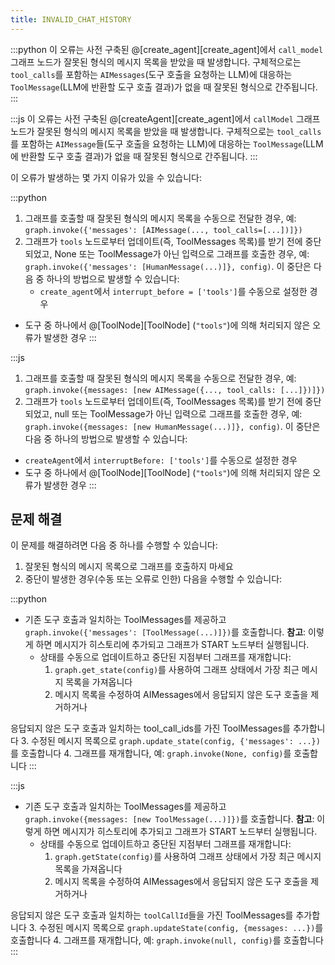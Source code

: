 ```yaml
---
title: INVALID_CHAT_HISTORY
---
```



<AlphaCallout />

:::python
이 오류는 사전 구축된 @[create_agent][create_agent]에서 `call_model` 그래프 노드가 잘못된 형식의 메시지 목록을 받았을 때 발생합니다. 구체적으로는 `tool_calls`를 포함하는 `AIMessages`(도구 호출을 요청하는 LLM)에 대응하는 `ToolMessage`(LLM에 반환할 도구 호출 결과)가 없을 때 잘못된 형식으로 간주됩니다.
:::

:::js
이 오류는 사전 구축된 @[createAgent][create_agent]에서 `callModel` 그래프 노드가 잘못된 형식의 메시지 목록을 받았을 때 발생합니다. 구체적으로는 `tool_calls`를 포함하는 `AIMessage`들(도구 호출을 요청하는 LLM)에 대응하는 `ToolMessage`(LLM에 반환할 도구 호출 결과)가 없을 때 잘못된 형식으로 간주됩니다.
:::

이 오류가 발생하는 몇 가지 이유가 있을 수 있습니다:

:::python
1. 그래프를 호출할 때 잘못된 형식의 메시지 목록을 수동으로 전달한 경우, 예: `graph.invoke({'messages': [AIMessage(..., tool_calls=[...])]})`
2. 그래프가 `tools` 노드로부터 업데이트(즉, ToolMessages 목록)를 받기 전에 중단되었고,
  None 또는 ToolMessage가 아닌 입력으로 그래프를 호출한 경우,
  예: `graph.invoke({'messages': [HumanMessage(...)]}, config)`.
  이 중단은 다음 중 하나의 방법으로 발생할 수 있습니다:
    * `create_agent`에서 `interrupt_before = ['tools']`를 수동으로 설정한 경우
  * 도구 중 하나에서 @[ToolNode][ToolNode] (`"tools"`)에 의해 처리되지 않은 오류가 발생한 경우
:::

:::js
1. 그래프를 호출할 때 잘못된 형식의 메시지 목록을 수동으로 전달한 경우, 예: `graph.invoke({messages: [new AIMessage({..., tool_calls: [...]})]})`
2. 그래프가 `tools` 노드로부터 업데이트(즉, ToolMessages 목록)를 받기 전에 중단되었고,
  null 또는 ToolMessage가 아닌 입력으로 그래프를 호출한 경우,
  예: `graph.invoke({messages: [new HumanMessage(...)]}, config)`.
  이 중단은 다음 중 하나의 방법으로 발생할 수 있습니다:
  * `createAgent`에서 `interruptBefore: ['tools']`를 수동으로 설정한 경우
  * 도구 중 하나에서 @[ToolNode][ToolNode] (`"tools"`)에 의해 처리되지 않은 오류가 발생한 경우
:::

## 문제 해결

이 문제를 해결하려면 다음 중 하나를 수행할 수 있습니다:

1. 잘못된 형식의 메시지 목록으로 그래프를 호출하지 마세요
2. 중단이 발생한 경우(수동 또는 오류로 인한) 다음을 수행할 수 있습니다:

:::python
* 기존 도구 호출과 일치하는 ToolMessages를 제공하고 `graph.invoke({'messages': [ToolMessage(...)]})`를 호출합니다.
  **참고**: 이렇게 하면 메시지가 히스토리에 추가되고 그래프가 START 노드부터 실행됩니다.
  * 상태를 수동으로 업데이트하고 중단된 지점부터 그래프를 재개합니다:
    1. `graph.get_state(config)`를 사용하여 그래프 상태에서 가장 최근 메시지 목록을 가져옵니다
    2. 메시지 목록을 수정하여 AIMessages에서 응답되지 않은 도구 호출을 제거하거나

응답되지 않은 도구 호출과 일치하는 tool_call_ids를 가진 ToolMessages를 추가합니다 3. 수정된 메시지 목록으로 `graph.update_state(config, {'messages': ...})`를 호출합니다 4. 그래프를 재개합니다, 예: `graph.invoke(None, config)`를 호출합니다
:::

:::js
* 기존 도구 호출과 일치하는 ToolMessages를 제공하고 `graph.invoke({messages: [new ToolMessage(...)]})`를 호출합니다.
  **참고**: 이렇게 하면 메시지가 히스토리에 추가되고 그래프가 START 노드부터 실행됩니다.
  * 상태를 수동으로 업데이트하고 중단된 지점부터 그래프를 재개합니다:
    1. `graph.getState(config)`를 사용하여 그래프 상태에서 가장 최근 메시지 목록을 가져옵니다
    2. 메시지 목록을 수정하여 AIMessages에서 응답되지 않은 도구 호출을 제거하거나

응답되지 않은 도구 호출과 일치하는 `toolCallId`들을 가진 ToolMessages를 추가합니다 3. 수정된 메시지 목록으로 `graph.updateState(config, {messages: ...})`를 호출합니다 4. 그래프를 재개합니다, 예: `graph.invoke(null, config)`를 호출합니다
:::
